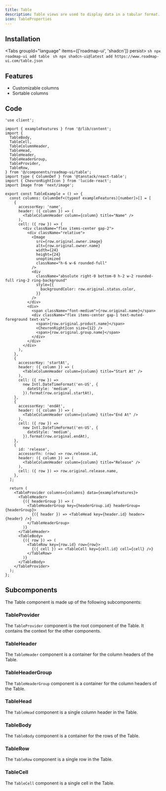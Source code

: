 ```yaml
---
title: Table
description: Table views are used to display data in a tabular format. They are useful for displaying large amounts of data in a structured way.
icon: TableProperties
---
```



<div className="not-prose w-full bg-white dark:bg-neutral-950 border rounded-xl overflow-auto" style={{ height: '32rem' }}>
  <Table />
</div>

## Installation

<Tabs groupId="language" items={['roadmap-ui', 'shadcn']} persist>
  <Tab value="roadmap-ui">
    ```sh
    npx roadmap-ui add table
    ```
  </Tab>
  <Tab value="shadcn">
    ```sh
    npx shadcn-ui@latest add https://www.roadmap-ui.com/table.json
    ```
  </Tab>
</Tabs>

## Features

- Customizable columns
- Sortable columns

## Code

```tsx title="table.tsx"
'use client';

import { exampleFeatures } from '@/lib/content';
import {
  TableBody,
  TableCell,
  TableColumnHeader,
  TableHead,
  TableHeader,
  TableHeaderGroup,
  TableProvider,
  TableRow,
} from '@/components/roadmap-ui/table';
import type { ColumnDef } from '@tanstack/react-table';
import { ChevronRightIcon } from 'lucide-react';
import Image from 'next/image';

export const TableExample = () => {
  const columns: ColumnDef<(typeof exampleFeatures)[number]>[] = [
    {
      accessorKey: 'name',
      header: ({ column }) => (
        <TableColumnHeader column={column} title="Name" />
      ),
      cell: ({ row }) => (
        <div className="flex items-center gap-2">
          <div className="relative">
            <Image
              src={row.original.owner.image}
              alt={row.original.owner.name}
              width={24}
              height={24}
              unoptimized
              className="h-6 w-6 rounded-full"
            />
            <div
              className="absolute right-0 bottom-0 h-2 w-2 rounded-full ring-2 ring-background"
              style={{
                backgroundColor: row.original.status.color,
              }}
            />
          </div>
          <div>
            <span className="font-medium">{row.original.name}</span>
            <div className="flex items-center gap-1 text-muted-foreground text-xs">
              <span>{row.original.product.name}</span>
              <ChevronRightIcon size={12} />
              <span>{row.original.group.name}</span>
            </div>
          </div>
        </div>
      ),
    },
    {
      accessorKey: 'startAt',
      header: ({ column }) => (
        <TableColumnHeader column={column} title="Start At" />
      ),
      cell: ({ row }) =>
        new Intl.DateTimeFormat('en-US', {
          dateStyle: 'medium',
        }).format(row.original.startAt),
    },
    {
      accessorKey: 'endAt',
      header: ({ column }) => (
        <TableColumnHeader column={column} title="End At" />
      ),
      cell: ({ row }) =>
        new Intl.DateTimeFormat('en-US', {
          dateStyle: 'medium',
        }).format(row.original.endAt),
    },
    {
      id: 'release',
      accessorFn: (row) => row.release.id,
      header: ({ column }) => (
        <TableColumnHeader column={column} title="Release" />
      ),
      cell: ({ row }) => row.original.release.name,
    },
  ];

  return (
    <TableProvider columns={columns} data={exampleFeatures}>
      <TableHeader>
        {({ headerGroup }) => (
          <TableHeaderGroup key={headerGroup.id} headerGroup={headerGroup}>
            {({ header }) => <TableHead key={header.id} header={header} />}
          </TableHeaderGroup>
        )}
      </TableHeader>
      <TableBody>
        {({ row }) => (
          <TableRow key={row.id} row={row}>
            {({ cell }) => <TableCell key={cell.id} cell={cell} />}
          </TableRow>
        )}
      </TableBody>
    </TableProvider>
  );
};
```

## Subcomponents

The Table component is made up of the following subcomponents:

### TableProvider

The `TableProvider` component is the root component of the Table. It contains the context for the other components.

<AutoTypeTable path="registry/roadmap-ui/table.tsx" name="TableProviderProps" />

### TableHeader

The `TableHeader` component is a container for the column headers of the Table.

<AutoTypeTable path="registry/roadmap-ui/table.tsx" name="TableHeaderProps" />

### TableHeaderGroup

The `TableHeaderGroup` component is a container for the column headers of the Table.

<AutoTypeTable path="registry/roadmap-ui/table.tsx" name="TableHeaderGroupProps" />

### TableHead

The `TableHead` component is a single column header in the Table.

<AutoTypeTable path="registry/roadmap-ui/table.tsx" name="TableHeadProps" />

### TableBody

The `TableBody` component is a container for the rows of the Table.

<AutoTypeTable path="registry/roadmap-ui/table.tsx" name="TableBodyProps" />

### TableRow

The `TableRow` component is a single row in the Table.

<AutoTypeTable path="registry/roadmap-ui/table.tsx" name="TableRowProps" />

### TableCell

The `TableCell` component is a single cell in the Table.

<AutoTypeTable path="registry/roadmap-ui/table.tsx" name="TableCellProps" />
